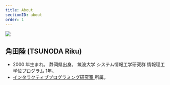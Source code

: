 ```yaml
---
title: About
sectionID: about
order: 1
---
```


<img src="./about.png" />

## 角田陸 (TSUNODA Riku)

- 2000 年生まれ。
  静岡県出身。
  筑波大学 システム情報工学研究群 情報理工学位プログラム 1年。
- <a href="https://www.iplab.cs.tsukuba.ac.jp/" target="_blank" rel="noopener noreferrer">
    インタラクティブプログラミング研究室
  </a>
  所属。
